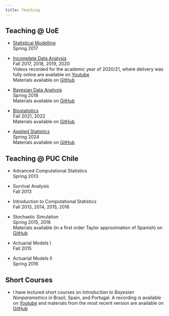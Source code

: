 ```yaml
---
title: Teaching
---
```


## Teaching @ UoE
- [Statistical Modelling](http://www.drps.ed.ac.uk/16-17/dpt/cxmath11039.htm)<br>Spring 2017
  
- [Incomplete Data Analysis](http://www.drps.ed.ac.uk/20-21/dpt/cxmath11185.htm)<br>Fall 2017, 2018, 2019, 2020<br>
  Videos recorded for the academic year of 2020/21, where delivery was fully online are available on [Youtube](https://www.youtube.com/@vandainacio8577/videos)<br> 
  Materials available on [GitHub](https://github.com/vandainacio/incomplete_data_lectures)
  
- [Bayesian Data Analysis](http://www.drps.ed.ac.uk/17-18/dpt/cxmath11175.htm)<br>Spring 2018<br>
  Materials available on [GitHub](https://github.com/vandainacio/Bayesian-Data-analysis)
  
- [Biostatistics](http://www.drps.ed.ac.uk/22-23/dpt/cxmath11230.htm)<br>Fall 2021, 2022<br>
  Materials available on [GitHub](https://github.com/vandainacio/Biostatistics)
  
- [Applied Statistics](http://www.drps.ed.ac.uk/23-24/dpt/cxmath10096.htm)<br>Spring 2024<br> 
  Materials available on [GitHub](https://github.com/vandainacio/Applied-Statistics)
  
## Teaching @ PUC Chile
-  Advanced Computational Statistics<br> Spring 2013

- Survival Analysis<br> Fall 2013

- Introduction to Computational Statistics<br> Fall 2013, 2014, 2015, 2016

- Stochastic Simulation<br> Spring 2015, 2016<br>
  Materials available (in a first order Taylor approximation of Spanish) on [GitHub](https://github.com/vandainacio/stochastic_simulation)
  
- Actuarial Models I<br> Fall 2015

- Actuarial Models II<br> Spring 2016

## Short Courses
- I have lectured short courses on *Introduction to Bayesian Nonparametrics* in Brazil, Spain, and Portugal. A recording is available on [Youtube](https://www.youtube.com/watch?v=lERjl6HJRxw&t=5512s) and materials from the most recent version are available on [GitHub](https://github.com/vandainacio/BNP_FCT)
